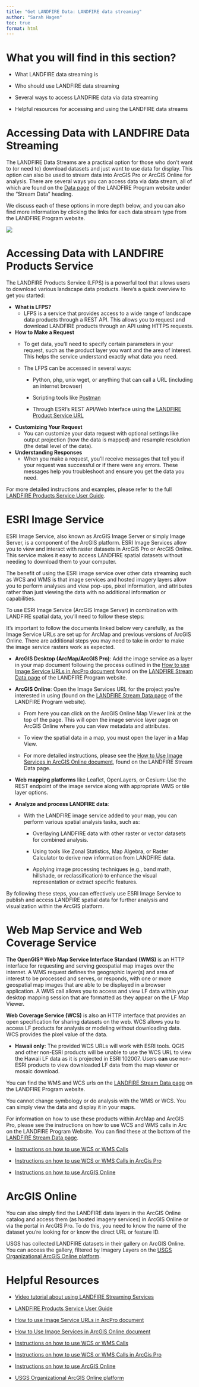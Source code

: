 ```yaml
---
title: "Get LANDFIRE Data: LANDFIRE data streaming"
author: "Sarah Hagen"
toc: true
format: html
---
```


# What you will find in this section?

-   What LANDFIRE data streaming is

-   Who should use LANDFIRE data streaming

-   Several ways to access LANDFIRE data via data streaming

-   Helpful resources for accessing and using the LANDFIRE data streams

# Accessing Data with LANDFIRE Data Streaming

The LANDFIRE Data Streams are a practical option for those who don’t want to (or need to) download datasets and just want to use data for display. This option can also be used to stream data into ArcGIS Pro or ArcGIS Online for analysis. There are several ways you can access data via data stream, all of which are found on the [Data page](https://landfire.gov/data) of the LANDFIRE Program website under the “Stream Data” heading.

We discuss each of these options in more depth below, and you can also find more information by clicking the links for each data stream type from the LANDFIRE Program website.

![](Images/LF_datastream.bmp){fig-alt="An arrow points to the Stream Data section of the data page of the LANDFIRE Program Website."}

# Accessing Data with LANDFIRE Products Service

The LANDFIRE Products Service (LFPS) is a powerful tool that allows users to download various landscape data products. Here’s a quick overview to get you started:

-   **What is LFPS?**
    -   LFPS is a service that provides access to a wide range of landscape data products through a REST API. This allows you to request and download LANDFIRE products through an API using HTTPS requests.
    
-   **How to Make a Request**
    -   To get data, you’ll need to specify certain parameters in your request, such as the product layer you want and the area of interest. This helps the service understand exactly what data you need.

    -   The LFPS can be accessed in several ways:
        -   Python, php, unix wget, or anything that can call a URL (including an internet browser)

        -   Scripting tools like [Postman](https://www.postman.com/)

        -   Through ESRI’s REST API/Web Interface using the [LANDFIRE Product Service URL](https://lfps.usgs.gov/arcgis/rest/services/LandfireProductService/GPServer/LandfireProductService)
        
-   **Customizing Your Request**
    -   You can customize your data request with optional settings like output projection (how the data is mapped) and resample resolution (the detail level of the data).
    
-   **Understanding Responses**
    -   When you make a request, you’ll receive messages that tell you if your request was successful or if there were any errors. These messages help you troubleshoot and ensure you get the data you need.

For more detailed instructions and examples, please refer to the full [LANDFIRE Products Service User Guide](https://lfps.usgs.gov/helpdocs/LFProductsServiceUserGuide.pdf).

# ESRI Image Service

ESRI Image Service, also known as ArcGIS Image Server or simply Image Server, is a component of the ArcGIS platform. ESRI Image Services allow you to view and interact with raster datasets in ArcGIS Pro or ArcGIS Online. This service makes it easy to access LANDFIRE spatial datasets without needing to download them to your computer.

The benefit of using the ESRI image service over other data streaming such as WCS and WMS is that image services and hosted imagery layers allow you to perform analyses and view pop-ups, pixel information, and attributes rather than just viewing the data with no additional information or capabilities.

To use ESRI Image Service (ArcGIS Image Server) in combination with LANDFIRE spatial data, you'll need to follow these steps:

::: callout-tip
It’s important to follow the documents linked below very carefully, as the Image Service URLs are set up for ArcMap and previous versions of ArcGIS Online. There are additional steps you may need to take in order to make the image service rasters work as expected.
:::

-   **ArcGIS Desktop (ArcMap/ArcGIS Pro)**: Add the image service as a layer in your map document following the process outlined in the [How to use Image Service URLs in ArcPro document](https://landfire.gov/sites/default/files/documents/Instructions_ImageService_ArcPro.pdf) found on the [LANDFIRE Stream Data page](https://landfire.gov/data/lf_stream) of the LANDFIRE Program website.

-   **ArcGIS Online**: Open the Image Services URL for the project you’re interested in using (found on the [LANDFIRE Stream Data page](https://landfire.gov/data/lf_stream) of the LANDFIRE Program website).

    -   From here you can click on the ArcGIS Online Map Viewer link at the top of the page. This will open the image service layer page on ArcGIS Online where you can view metadata and attributes.

    -   To view the spatial data in a map, you must open the layer in a Map View.

    -   For more detailed instructions, please see the [How to Use Image Services in ArcGIS Online document](https://landfire.gov/sites/default/files/documents/Instructions_ImageService_AGOL.pdf), found on the LANDFIRE Stream Data page.

-   **Web mapping platforms** like Leaflet, OpenLayers, or Cesium: Use the REST endpoint of the image service along with appropriate WMS or tile layer options.

-   **Analyze and process LANDFIRE data**:
    -   With the LANDFIRE image service added to your map, you can perform various spatial analysis tasks, such as:
        -   Overlaying LANDFIRE data with other raster or vector datasets for combined analysis.

        -   Using tools like Zonal Statistics, Map Algebra, or Raster Calculator to derive new information from LANDFIRE data.

        -   Applying image processing techniques (e.g., band math, hillshade, or reclassification) to enhance the visual representation or extract specific features.

By following these steps, you can effectively use ESRI Image Service to publish and access LANDFIRE spatial data for further analysis and visualization within the ArcGIS platform.

# Web Map Service and Web Coverage Service

**The OpenGIS® Web Map Service Interface Standard (WMS)** is an HTTP interface for requesting and serving geospatial map images over the internet. A WMS request defines the geographic layer(s) and area of interest to be processed and serves, or responds, with one or more geospatial map images that are able to be displayed in a browser application. A WMS call allows you to access and view LF data within your desktop mapping session that are formatted as they appear on the LF Map Viewer.

**Web Coverage Service (WCS)** is also an HTTP interface that provides an open specification for sharing datasets on the web. WCS allows you to access LF products for analysis or modeling without downloading data. WCS provides the pixel value of the data.

-   **Hawaii only**: The provided WCS URLs will work with ESRI tools. QGIS and other non-ESRI products will be unable to use the WCS URL to view the Hawaii LF data as it is projected in ESRI 102007. Users **can** use non-ESRI products to view downloaded LF data from the map viewer or mosaic download.

You can find the WMS and WCS urls on the [LANDFIRE Stream Data page](https://landfire.gov/data/lf_stream) on the LANDFIRE Program website.

::: callout-note
You cannot change symbology or do analysis with the WMS or WCS. You can simply view the data and display it in your maps.
:::

For information on how to use these products within ArcMap and ArcGIS Pro, please see the instructions on how to use WCS and WMS calls in Arc on the LANDFIRE Program Website. You can find these at the bottom of the [LANDFIRE Stream Data page](https://landfire.gov/data/lf_stream).

-   [Instructions on how to use WCS or WMS Calls](https://landfire.gov/sites/default/files/documents/How_to_Use_WCS_or_WMS_calls.pdf)

-   [Instructions on how to use WCS or WMS Calls in ArcGis Pro](https://landfire.gov/sites/default/files/documents/How_to_Use_WCS_or_WMS_calls_pro.pdf)

-   [Instructions on how to use ArcGIS Online](https://landfire.gov/sites/default/files/documents/HowtouseArcGISOnlinewithLANDFIREdata.pdf)

# ArcGIS Online

You can also simply find the LANDFIRE data layers in the ArcGIS Online catalog and access them (as hosted imagery services) in ArcGIS Online or via the portal in ArcGIS Pro. To do this, you need to know the name of the dataset you’re looking for or know the direct URL or feature ID.

USGS has collected LANDFIRE datasets in their gallery on ArcGIS Online. You can access the gallery, filtered by Imagery Layers on the [USGS Organizational ArcGIS Online platform](https://usgs.maps.arcgis.com/home/gallery.html?sortField=relevance&sortOrder=desc&focus=layers-weblayers-imagery).

# Helpful Resources

-   [Video tutorial about using LANDFIRE Streaming Services](https://youtu.be/1PMzNI73A9Y?feature=shared)

-   [LANDFIRE Products Service User Guide](https://lfps.usgs.gov/helpdocs/LFProductsServiceUserGuide.pdf)

-   [How to use Image Service URLs in ArcPro document](https://landfire.gov/sites/default/files/documents/Instructions_ImageService_ArcPro.pdf)

-   [How to Use Image Services in ArcGIS Online document](https://landfire.gov/sites/default/files/documents/Instructions_ImageService_AGOL.pdf)

-   [Instructions on how to use WCS or WMS Calls](https://landfire.gov/sites/default/files/documents/How_to_Use_WCS_or_WMS_calls.pdf)

-   [Instructions on how to use WCS or WMS Calls in ArcGis Pro](https://landfire.gov/sites/default/files/documents/How_to_Use_WCS_or_WMS_calls_pro.pdf)

-   [Instructions on how to use ArcGIS Online](https://landfire.gov/sites/default/files/documents/HowtouseArcGISOnlinewithLANDFIREdata.pdf)

-   [USGS Organizational ArcGIS Online platform](https://usgs.maps.arcgis.com/home/gallery.html?sortField=relevance&sortOrder=desc&focus=layers-weblayers-imagery)
